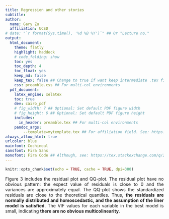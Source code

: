 ```yaml
---
title: Regression and other stories
subtitle:
author:
  name: Gary Zu
  affiliation: UCSD
# date: "`r format(Sys.time(), '%d %B %Y')`" ## Or "Lecture no."
output: 
  html_document:
    theme: flatly
    highlight: haddock
    # code_folding: show
    toc: yes
    toc_depth: 4
    toc_float: yes
    keep_md: false
    keep_tex: false ## Change to true if want keep intermediate .tex file
    css: preamble.css ## For multi-col environments
  pdf_document:
    latex_engine: xelatex
    toc: true
    dev: cairo_pdf
    # fig_width: 7 ## Optional: Set default PDF figure width
    # fig_height: 6 ## Optional: Set default PDF figure height
    includes:
      in_header: preamble.tex ## For multi-col environments
    pandoc_args:
        --template=mytemplate.tex ## For affiliation field. See: https://bit.ly/2T191uZ
always_allow_html: true
urlcolor: blue
mainfont: Cochineal
sansfont: Fira Sans
monofont: Fira Code ## Although, see: https://tex.stackexchange.com/q/294362
---
```


```r
knitr::opts_chunk$set(echo = TRUE, cache = TRUE, dpi=300)
```

<style>
body {
text-align: justify}
</style>

Figure 3 includes the residual plot and QQ-plot. The residual plot have no obvious pattern: the expect value of residuals is close to 0 and the variances are approximately equal. The QQ-plot shows the standardized residuals are close to the theoretical quantiles. Thus, **the residuals are normally distributed and homoscedastic, and the assumption of the liner model is satisfied**. The VIF values for each variable in the best model is small, indicating **there are no obvious multicolinearity**.